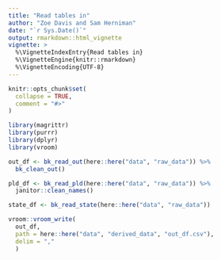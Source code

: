 ```yaml
---
title: "Read tables in"
author: "Zoe Davis and Sam Herniman"
date: "`r Sys.Date()`"
output: rmarkdown::html_vignette
vignette: >
  %\VignetteIndexEntry{Read tables in}
  %\VignetteEngine{knitr::rmarkdown}
  %\VignetteEncoding{UTF-8}
---
```


```r
knitr::opts_chunk$set(
  collapse = TRUE,
  comment = "#>"
)
```
```r
library(magrittr)
library(purrr)
library(dplyr)
library(vroom)
```


```r
out_df <- bk_read_out(here::here("data", "raw_data")) %>%
  bk_clean_out()

```
```r
pld_df <- bk_read_pld(here::here("data", "raw_data")) %>% 
  janitor::clean_names()
```
```r
state_df <- bk_read_state(here::here("data", "raw_data"))
```
```r
vroom::vroom_write(
  out_df, 
  path = here::here("data", "derived_data", "out_df.csv"),
  delim = ","
  )
```


